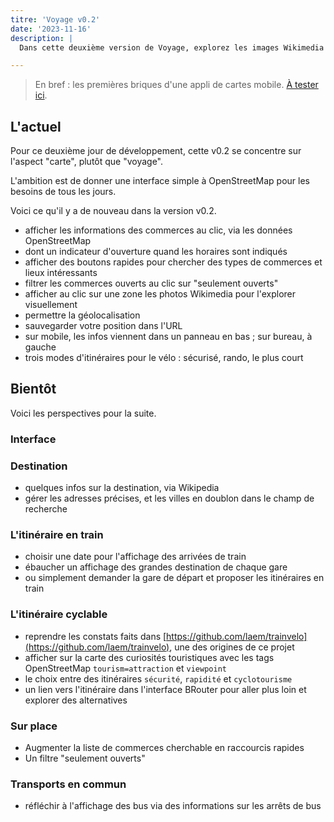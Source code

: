```yaml
---
titre: 'Voyage v0.2'
date: '2023-11-16'
description: |
  Dans cette deuxième version de Voyage, explorez les images Wikimedia d'un environ, cliquez sur les commerces pour afficher les informations OpenStreetMap, et accéder aux commerces fréquemment utiles en un clic.

---
```


> En bref : les premières briques d'une appli de cartes mobile. [À tester ici](https://cartes.app).

## L'actuel

Pour ce deuxième jour de développement, cette v0.2 se concentre sur l'aspect "carte", plutôt que "voyage".

L'ambition est de donner une interface simple à OpenStreetMap pour les besoins de tous les jours.

Voici ce qu'il y a de nouveau dans la version v0.2.

- afficher les informations des commerces au clic, via les données OpenStreetMap
- dont un indicateur d'ouverture quand les horaires sont indiqués
- afficher des boutons rapides pour chercher des types de commerces et lieux intéressants
- filtrer les commerces ouverts au clic sur "seulement ouverts"
- afficher au clic sur une zone les photos Wikimedia pour l'explorer visuellement
- permettre la géolocalisation
- sauvegarder votre position dans l'URL
- sur mobile, les infos viennent dans un panneau en bas ; sur bureau, à gauche
- trois modes d'itinéraires pour le vélo : sécurisé, rando, le plus court


## Bientôt

Voici les perspectives pour la suite.

### Interface

### Destination

- quelques infos sur la destination, via Wikipedia
- gérer les adresses précises, et les villes en doublon dans le champ de recherche

### L'itinéraire en train

- choisir une date pour l'affichage des arrivées de train
- ébaucher un affichage des grandes destination de chaque gare
- ou simplement demander la gare de départ et proposer les itinéraires en train

### L'itinéraire cyclable

- reprendre les constats faits dans [https://github.com/laem/trainvelo](https://github.com/laem/trainvelo), une des origines de ce projet
- afficher sur la carte des curiosités touristiques avec les tags OpenStreetMap `tourism=attraction` et `viewpoint`
- le choix entre des itinéraires `sécurité`, `rapidité` et `cyclotourisme`
- un lien vers l'itinéraire dans l'interface BRouter pour aller plus loin et explorer des alternatives

### Sur place

- Augmenter la liste de commerces cherchable en raccourcis rapides
- Un filtre "seulement ouverts"


### Transports en commun

- réfléchir à l'affichage des bus via des informations sur les arrêts de bus

